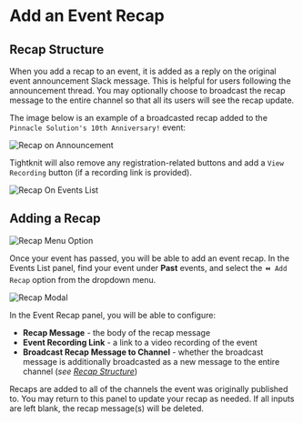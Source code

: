 # Add an Event Recap

## Recap Structure

When you add a recap to an event, it is added as a reply on the original event announcement Slack message. This is helpful for users following the announcement thread. You may optionally choose to broadcast the recap message to the entire channel so that all its users will see the recap update.

The image below is an example of a broadcasted recap added to the `Pinnacle Solution's 10th Anniversary!` event:

![Recap on Announcement](/events/recap/announcement-recap.png)

Tightknit will also remove any registration-related buttons and add a `View Recording` button (if a recording link is provided).

![Recap On Events List](/events/recap/list-view-recap.png)

## Adding a Recap

![Recap Menu Option](/events/recap/recap-menu-option.png)

Once your event has passed, you will be able to add an event recap. In the Events List panel, find your event under **Past** events, and select the `⏪ Add Recap` option from the dropdown menu.

![Recap Modal](/events/recap/recap-modal.png)

In the Event Recap panel, you will be able to configure:

- **Recap Message** - the body of the recap message
- **Event Recording Link** - a link to a video recording of the event
- **Broadcast Recap Message to Channel** - whether the broadcast message is additionally broadcasted as a new message to the entire channel (_see [Recap Structure](#recap-structure)_)

Recaps are added to all of the channels the event was originally published to. You may return to this panel to update your recap as needed. If all inputs are left blank, the recap message(s) will be deleted.
